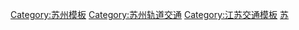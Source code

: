 [[Category:苏州模板|Category:苏州模板]]
[[Category:苏州轨道交通|Category:苏州轨道交通]]
[[Category:江苏交通模板|Category:江苏交通模板]]
[[Category:中国城市轨道交通模板|苏]]